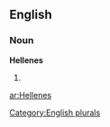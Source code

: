 
==English==

===Noun===
'''Hellenes'''

# {{plural of|[[Hellene]]}}

[[Category:English plurals]]

[[ar:Hellenes]]